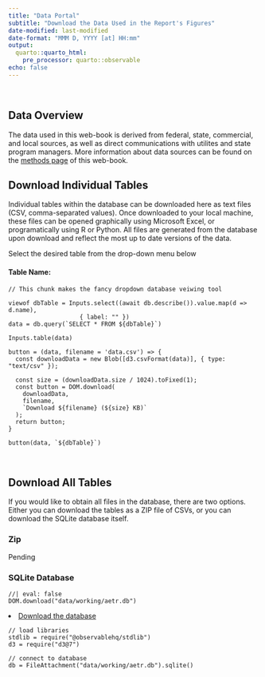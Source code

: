```yaml
---
title: "Data Portal"
subtitle: "Download the Data Used in the Report's Figures"
date-modified: last-modified
date-format: "MMM D, YYYY [at] HH:mm"
output:
  quarto::quarto_html:
    pre_processor: quarto::observable
echo: false
---
```

<br>

## Data Overview
The data used in this web-book is derived from federal, state, commercial, and local sources, as well as direct communications with utilites and state program managers. More information about data sources can be found on the [methods page](./methods.html) of this web-book.

## Download Individual Tables
Individual tables within the database can be downloaded here as text files (CSV, comma-separated values). Once downloaded to your local machine, these files can be opened graphically using Microsoft Excel, or programatically using R or Python. All files are generated from the database upon download and reflect the most up to date versions of the data.  

Select the desired table from the drop-down menu below

#### Table Name:
```ojs
// This chunk makes the fancy dropdown database veiwing tool

viewof dbTable = Inputs.select((await db.describe()).value.map(d => d.name), 
                    { label: "" })
data = db.query(`SELECT * FROM ${dbTable}`)
```

```ojs
Inputs.table(data)

```


```ojs
button = (data, filename = 'data.csv') => {
  const downloadData = new Blob([d3.csvFormat(data)], { type: "text/csv" });

  const size = (downloadData.size / 1024).toFixed(1);
  const button = DOM.download(
    downloadData,
    filename,
    `Download ${filename} (${size} KB)`
  );
  return button;
}

button(data, `${dbTable}`)
```

<br>

## Download All Tables
If you would like to obtain all files in the database, there are two options. Either you can download the tables as a ZIP file of CSVs, or you can download the SQLite database itself. 

### Zip
Pending


### SQLite Database
```ojs
//| eval: false
DOM.download("data/working/aetr.db")

```


<li><a href="data/working/aetr.db">Download the database</a></li>




```ojs
// load libraries
stdlib = require("@observablehq/stdlib")
d3 = require("d3@7")

// connect to database
db = FileAttachment("data/working/aetr.db").sqlite()

```